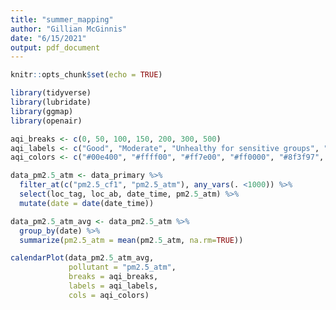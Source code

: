 ```yaml
---
title: "summer_mapping"
author: "Gillian McGinnis"
date: "6/15/2021"
output: pdf_document
---
```


```r
knitr::opts_chunk$set(echo = TRUE)

library(tidyverse)
library(lubridate)
library(ggmap)
library(openair)
```

```r
aqi_breaks <- c(0, 50, 100, 150, 200, 300, 500)
aqi_labels <- c("Good", "Moderate", "Unhealthy for sensitive groups", "Unhealthy", "Very unhealthy", "Hazardous")
aqi_colors <- c("#00e400", "#ffff00", "#ff7e00", "#ff0000", "#8f3f97", "#7e0023")
```


```r
data_pm2.5_atm <- data_primary %>% 
  filter_at(c("pm2.5_cf1", "pm2.5_atm"), any_vars(. <1000)) %>% 
  select(loc_tag, loc_ab, date_time, pm2.5_atm) %>% 
  mutate(date = date(date_time))

data_pm2.5_atm_avg <- data_pm2.5_atm %>% 
  group_by(date) %>%
  summarize(pm2.5_atm = mean(pm2.5_atm, na.rm=TRUE))
```

```r
calendarPlot(data_pm2.5_atm_avg,
             pollutant = "pm2.5_atm",
             breaks = aqi_breaks,
             labels = aqi_labels,
             cols = aqi_colors)
```

